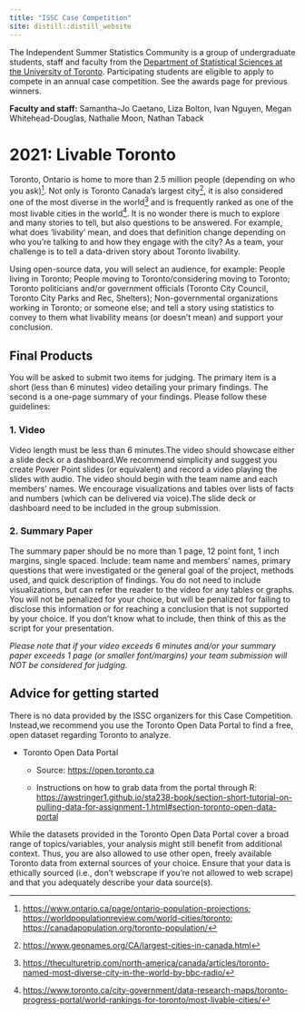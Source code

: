 ```yaml
---
title: "ISSC Case Competition"
site: distill::distill_website
---
```


The Independent Summer Statistics Community is a group of undergraduate students, staff and faculty from the [Department of Statistical Sciences at the University of Toronto](https://www.statistics.utoronto.ca/). Participating students are eligible to apply to compete in an annual case competition. See the awards page for previous winners.

**Faculty and staff:** Samantha-Jo Caetano, Liza Bolton, Ivan Nguyen, Megan Whitehead-Douglas, Nathalie Moon, Nathan Taback

# 2021: Livable Toronto

Toronto, Ontario is home to more than 2.5 million people (depending on who you ask)[^1]. Not only is Toronto Canada's largest city[^2], it is also considered one of the most diverse in the world[^3] and is frequently ranked as one of the most livable cities in the world[^4]. It is no wonder there is much to explore and many stories to tell, but also questions to be answered. For example, what does 'livability' mean, and does that definition change depending on who you're talking to and how they engage with the city? As a team, your challenge is to tell a data-driven story about Toronto livability.

[^1]: <https://www.ontario.ca/page/ontario-population-projections>; <https://worldpopulationreview.com/world-cities/toronto>; <https://canadapopulation.org/toronto-population/>

[^2]: <https://www.geonames.org/CA/largest-cities-in-canada.html>

[^3]: <https://theculturetrip.com/north-america/canada/articles/toronto-named-most-diverse-city-in-the-world-by-bbc-radio/>

[^4]: <https://www.toronto.ca/city-government/data-research-maps/toronto-progress-portal/world-rankings-for-toronto/most-livable-cities/>

Using open-source data, you will select an audience, for example: People living in Toronto; People moving to Toronto/considering moving to Toronto; Toronto politicians and/or government officials (Toronto City Council, Toronto City Parks and Rec, Shelters); Non-governmental organizations working in Toronto; or someone else; and tell a story using statistics to convey to them what livability means (or doesn't mean) and support your conclusion.

## Final Products

You will be asked to submit two items for judging. The primary item is a short (less than 6 minutes) video detailing your primary findings. The second is a one-page summary of your findings. Please follow these guidelines:

### 1. Video

Video length must be less than 6 minutes.The video should showcase either a slide deck or a dashboard.We recommend simplicity and suggest you create Power Point slides (or equivalent) and record a video playing the slides with audio. The video should begin with the team name and each members' names. We encourage visualizations and tables over lists of facts and numbers (which can be delivered via voice).The slide deck or dashboard need to be included in the group submission.

### 2. Summary Paper

The summary paper should be no more than 1 page, 12 point font, 1 inch margins, single spaced. Include: team name and members' names, primary questions that were investigated or the general goal of the project, methods used, and quick description of findings. You do not need to include visualizations, but can refer the reader to the video for any tables or graphs. You will not be penalized for your choice, but will be penalized for failing to disclose this information or for reaching a conclusion that is not supported by your choice. If you don't know what to include, then think of this as the script for your presentation.

*Please note that if your video exceeds 6 minutes and/or your summary paper exceeds 1 page (or smaller font/margins) your team submission will NOT be considered for judging.*

## Advice for getting started

There is no data provided by the ISSC organizers for this Case Competition. Instead,we recommend you use the Toronto Open Data Portal to find a free, open dataset regarding Toronto to analyze.

-   Toronto Open Data Portal

    -   Source: <https://open.toronto.ca>

    -   Instructions on how to grab data from the portal through R: <https://awstringer1.github.io/sta238-book/section-short-tutorial-on-pulling-data-for-assignment-1.html#section-toronto-open-data-portal> \

While the datasets provided in the Toronto Open Data Portal cover a broad range of topics/variables, your analysis might still benefit from additional context. Thus, you are also allowed to use other open, freely available Toronto data from external sources of your choice. Ensure that your data is ethically sourced (i.e., don't webscrape if you're not allowed to web scrape) and that you adequately describe your data source(s).
